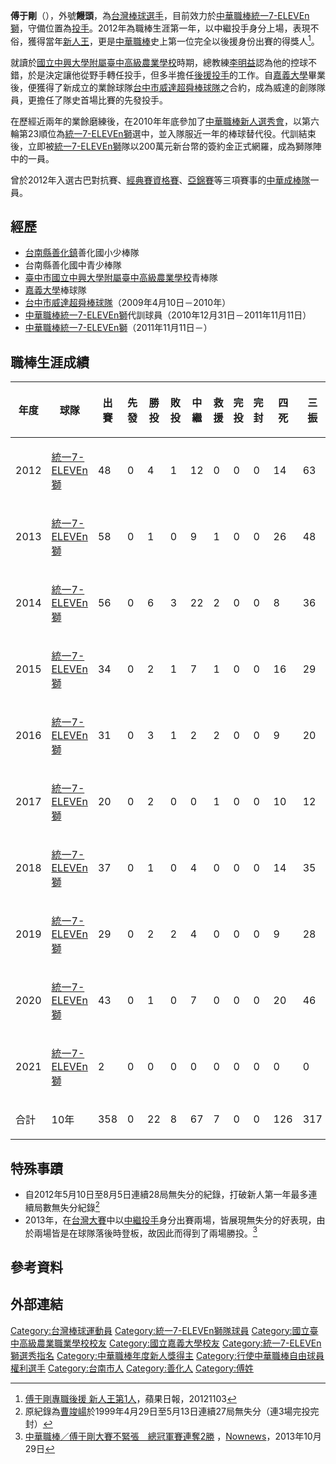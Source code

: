 {{noteTA
|T=傅于剛
|1=傅于剛
}}
{{Infobox CPBL player|
|name=傅于剛|
|image=傅于剛.JPG|
|width=300|
|position=投手|
|team=統一7-ELEVEn獅|
|number=42|
|bats=右|
|throws=右|
|birthdate={{birth_date_and_age|1988|1|18|mf=y}}|
|birthplace={{TWN}}[[台南市|台南市]][[善化區|善化區]]|
|debutdate=3月25日
|debutyear=2012年
|debutteam=統一7-ELEVEn獅
|statyear=2021年球季
|stat1label=勝投—敗投
|stat1value=22－8
|stat2label=中繼－救援
|stat2value=67－7
|stat3label=三振—四壞
|stat3value=317－104
|stat4label=防禦率
|stat4value=3.55
|teams=<nowiki></nowiki> 
*[[統一7-ELEVEn獅|統一7-ELEVEn獅]]（2012年－）
|awards=<nowiki></nowiki>
*[[中華職棒新人王|中華職棒新人王]]（2012）
*[[台灣大賽|總冠軍]]（2013、2020）
}}

'''傅于剛'''（{{bd|1988年|1月18日|||catIdx=F傅}}），外號'''饅頭'''，為[[台灣|台灣]][[棒球|棒球]][[選手|選手]]，目前效力於[[中華職棒|中華職棒]][[統一7-ELEVEn獅|統一7-ELEVEn獅]]，守備位置為[[投手|投手]]。2012年為職棒生涯第一年，以中繼投手身分上場，表現不俗，獲得當年[[中華職棒新人王|新人王]]，更是[[中華職棒|中華職棒]]史上第一位完全以後援身份出賽的得獎人<ref>[http://tw.sports.appledaily.com/daily/20121103/34617839 傅于剛專職後援 新人王第1人]，蘋果日報，20121103</ref>。

就讀於[[國立中興大學附屬臺中高級農業學校|國立中興大學附屬臺中高級農業學校]]時期，總教練[[李明益|李明益]]認為他的控球不錯，於是決定讓他從野手轉任投手，但多半擔任[[後援投手|後援投手]]的工作。自[[嘉義大學|嘉義大學]]畢業後，便獲得了新成立的業餘球隊[[台中市威達超舜棒球隊|台中市威達超舜棒球隊]]之合約，成為威達的創隊隊員，更擔任了隊史首場比賽的先發投手。 

在歷經近兩年的業餘磨練後，在2010年年底參加了[[中華職棒歷年選秀會_#職棒二十二年（2011年）|中華職棒新人選秀會]]，以第六輪第23順位為[[統一7-ELEVEn獅|統一7-ELEVEn獅]]選中，並入隊服近一年的棒球替代役。代訓結束後，立即被[[統一7-ELEVEn獅|統一7-ELEVEn獅]]隊以200萬元新台幣的簽約金正式網羅，成為獅隊陣中的一員。

曾於2012年入選古巴對抗賽、[[2013年世界棒球經典賽資格賽|經典賽資格賽]]、[[亞洲棒球錦標賽|亞錦賽]]等三項賽事的[[中華成棒隊|中華成棒隊]]一員。

==經歷==
*[[台南縣|台南縣]][[善化鎮|善化鎮]]善化國小少棒隊 
*台南縣善化國中青少棒隊 
*[[臺中市|臺中市]][[國立中興大學附屬臺中高級農業學校|國立中興大學附屬臺中高級農業學校]]青棒隊 
*[[嘉義大學|嘉義大學]]棒球隊 
*[[台中市威達超舜棒球隊|台中市威達超舜棒球隊]]（2009年4月10日－2010年） 
*[[中華職棒|中華職棒]][[統一7-ELEVEn獅|統一7-ELEVEn獅]]代訓球員（2010年12月31日－2011年11月11日）
*[[中華職棒|中華職棒]][[統一7-ELEVEn獅|統一7-ELEVEn獅]]（2011年11月11日－）

==職棒生涯成績==
{| class="wikitable" width="1000px"
|- align="center"
!年度||球隊||出賽||先發||勝投||敗投||中繼||救援||完投||完封||四死||三振||責失||投球局數||自責分率||被上壘率
|- align=center
|2012||[[統一7-ELEVEn獅|統一7-ELEVEn獅]]||48||0||4||1||12||0||0||0||14||63||9||67.2||1.20||0.87
|- align=center
|2013||[[統一7-ELEVEn獅|統一7-ELEVEn獅]]||58||0||1||0||9||1||0||0||26||48||12||64.2||1.67||1.10
|- align=center
|2014||[[統一7-ELEVEn獅|統一7-ELEVEn獅]]||56||0||6||3||22||2||0||0||8||36||28||61.2||4.09||1.05
|- align=center
|2015||[[統一7-ELEVEn獅|統一7-ELEVEn獅]]||34||0||2||1||7||1||0||0||16||29||10||39.0||2.31||1.08
|- align=center
|2016||[[統一7-ELEVEn獅|統一7-ELEVEn獅]]||31||0||3||1||2||2||0||0||9||20||10||30.2||2.93||1.04
|- align="center"
|2017||[[統一7-ELEVEn獅|統一7-ELEVEn獅]]||20||0||2||0||0||1||0||0||10||12||19||20.0||8.55||1.85
|- align=center
|2018||[[統一7-ELEVEn獅|統一7-ELEVEn獅]]||37||0||1||0||4||0||0||0||14||35||19||34.0||5.03||1.65
|- align=center
|2019||[[統一7-ELEVEn獅|統一7-ELEVEn獅]]||29||0||2||2||4||0||0||0||9||28||23||28.0||7.39||1.36
|- align=center
|2020||[[統一7-ELEVEn獅|統一7-ELEVEn獅]]||43||0||1||0||7||0||0||0||20||46||24||51.0||4.24||1.47
|- align="center"
|2021||[[統一7-ELEVEn獅|統一7-ELEVEn獅]]||2||0||0||0||0||0||0||0||0||0||3||1.1||20.25||4.50
|- style="color:black; background-color:#F75000;color:#FFFFFF" align="center" 
|合計||10年||358||0||22||8||67||7||0||0||126||317||157||398||3.55||1.22
|}

==特殊事蹟==
*自2012年5月10日至8月5日連續28局無失分的紀錄，打破新人第一年最多連續局數無失分紀錄<ref>原紀錄為[[曹竣崵|曹竣崵]]於1999年4月29日至5月13日連續27局無失分（連3場完投完封）</ref>
*2013年，在[[台灣大賽|台灣大賽]]中以[[中繼投手|中繼投手]]身分出賽兩場，皆展現無失分的好表現，由於兩場皆是在球隊落後時登板，故因此而得到了兩場勝投。<ref>[http://news.msn.com.tw/news3404453.aspx 中華職棒／傅于剛大賽不緊張　總冠軍賽連奪2勝] {{Wayback|url=http://news.msn.com.tw/news3404453.aspx |date=20131102211522 }}，[[Nownews|Nownews]]，2013年10月29日</ref>

== 參考資料 ==
{{Reflist}}
==外部連結==
{{台灣棒球維基館}}
{{中華職棒球員資料|id=R463|name=傅于剛}}
{{start box}}
{{s-awards}}
{{s-before|[[官大元|官大元]]}}
{{s-title|[[中華職棒新人王|中華職棒新人王]]|2012年}}
{{s-after|[[郭修延|郭修延]]}}
{{end box}}
{{統一7-ELEVEn獅隊球員名單}}
{{統一7-ELEVEn獅2013年中華職棒總冠軍}}
{{統一7-ELEVEn獅2020年中華職棒總冠軍}}
{{中華職棒新人王}}
{{2012年第二十六屆亞洲棒球錦標賽中華成棒代表隊}}
{{2013年世界棒球經典賽資格賽中華成棒代表隊}}
{{DEFAULTSORT:Fu Yu Kang}}
[[Category:台灣棒球運動員|Category:台灣棒球運動員]]
[[Category:統一7-ELEVEn獅隊球員|Category:統一7-ELEVEn獅隊球員]]
[[Category:國立臺中高級農業職業學校校友|Category:國立臺中高級農業職業學校校友]]
[[Category:國立嘉義大學校友|Category:國立嘉義大學校友]]
[[Category:統一7-ELEVEn獅選秀指名|Category:統一7-ELEVEn獅選秀指名]]
[[Category:中華職棒年度新人獎得主|Category:中華職棒年度新人獎得主]]
[[Category:行使中華職棒自由球員權利選手|Category:行使中華職棒自由球員權利選手]] 
[[Category:台南市人|Category:台南市人]]
[[Category:善化人|Category:善化人]]
[[Category:傅姓|Category:傅姓]]